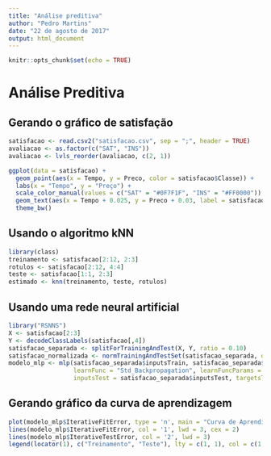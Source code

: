 ```yaml
---
title: "Análise preditiva"
author: "Pedro Martins"
date: "22 de agosto de 2017"
output: html_document
---
```


```r
knitr::opts_chunk$set(echo = TRUE)
```

# Análise Preditiva

## Gerando o gráfico de satisfação
```r
satisfacao <- read.csv2("satisfacao.csv", sep = ";", header = TRUE)
avaliacao <- as.factor(c("SAT", "INS"))
avaliacao <- lvls_reorder(avaliacao, c(2, 1))

ggplot(data = satisfacao) + 
  geom_point(aes(x = Tempo, y = Preco, color = satisfacao$Classe)) +
  labs(x = "Tempo", y = "Preço") +
  scale_color_manual(values = c("SAT" = "#0F7F1F", "INS" = "#FF0000")) +
  geom_text(aes(x = Tempo + 0.025, y = Preco + 0.03, label = satisfacao$RID)) +
  theme_bw()
```

## Usando o algoritmo kNN

```r
library(class)
treinamento <- satisfacao[2:12, 2:3]
rotulos <- satisfacao[2:12, 4:4]
teste <- satisfacao[1:1, 2:3]
estimado <- knn(treinamento, teste, rotulos)
```

## Usando uma rede neural artificial

```r
library("RSNNS")
X <- satisfacao[2:3]
Y <- decodeClassLabels(satisfacao[,4])
satisfacao_separada <- splitForTrainingAndTest(X, Y, ratio = 0.10)
satisfacao_normalizada <- normTrainingAndTestSet(satisfacao_separada, dontNormTargets = TRUE, type = "0_1")
modelo_mlp <- mlp(satisfacao_separada$inputsTrain, satisfacao_separada$targetsTrain, size = c(3), maxit = 5000, initFunc = "Randomize_Weights", 
                  learnFunc = "Std_Backpropagation", learnFuncParams = c(0.1), hiddenActFunc = "Act_Logistic", shufflePatterns = TRUE, linOut = TRUE,
                  inputsTest = satisfacao_separada$inputsTest, targetsTest = satisfacao_separada$targetsTest)

```

## Gerando gráfico da curva de aprendizagem

```r
plot(modelo_mlp$IterativeFitError, type = 'n', main = "Curva de Aprendizagem", xlab = "Iteração", ylab = "Erro médio quadrado", cex.lab = 1.5, ylim = c(0, 10))
lines(modelo_mlp$IterativeFitError, col = '1', lwd = 3, cex = 2)
lines(modelo_mlp$IterativeTestError, col = '2', lwd = 3)
legend(locator(1), c("Treinamento", "Teste"), lty = c(1, 1), col = c(1, 2))

```

